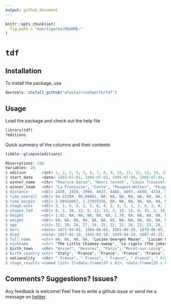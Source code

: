 ```yaml
---
output: github_document
---
```


```r
knitr::opts_chunk$set(
  fig.path = "man/figures/README-"
)
```


# `tdf`

Installation 
---

To install the package, use
```r
devtools::install_github("alastairrushworth/tdf")
```

Usage
---

Load the package and check out the help file

```r
library(tdf)
?editions
```

Quick summary of the columns and their contents

```r
tibble::glimpse(editions)

Observations: 106
Variables: 20
$ edition       <int> 1, 2, 3, 4, 5, 6, 7, 8, 9, 10, 11, 12, 13, 14, 15, 16, 17, 18, 19, 20,…
$ start_date    <date> 1903-07-01, 1904-07-02, 1905-07-09, 1906-07-04, 1907-07-08, 1908-07-1…
$ winner_name   <chr> "Maurice Garin", "Henri Cornet", "Louis Trousselier", "René Pottier", …
$ winner_team   <chr> "La Française", "Conte", "Peugeot–Wolber", "Peugeot–Wolber", "Peugeot–…
$ distance      <dbl> 2428, 2428, 2994, 4637, 4488, 4497, 4498, 4734, 5343, 5289, 5287, 5380…
$ time_overall  <dbl> 94.55389, 96.09861, NA, NA, NA, NA, NA, NA, NA, NA, 197.90000, 200.480…
$ time_margin   <dbl> 2.98916667, 2.27055556, NA, NA, NA, NA, NA, NA, NA, NA, 0.13555556, 0.…
$ stage_wins    <dbl> 3, 1, 5, 5, 2, 5, 6, 4, 2, 3, 1, 1, 1, 4, 2, 0, 3, 4, 4, 2, 3, 5, 1, 2…
$ stages_led    <dbl> 6, 3, 10, 12, 5, 13, 13, 3, 13, 13, 8, 15, 2, 14, 14, 3, 6, 15, 13, 8,…
$ height        <dbl> 1.62, NA, NA, NA, NA, NA, 1.78, NA, NA, NA, NA, NA, NA, NA, NA, NA, NA…
$ weight        <dbl> 60, NA, NA, NA, NA, NA, 88, NA, NA, NA, NA, NA, NA, NA, NA, NA, NA, NA…
$ age           <int> 32, 19, 24, 27, 24, 25, 22, 22, 26, 23, 23, 24, 33, 30, 33, 36, 34, 29…
$ born          <date> 1871-03-03, 1884-08-04, 1881-06-29, 1879-06-05, 1882-10-18, 1882-10-1…
$ died          <date> 1957-02-19, 1941-03-18, 1939-04-24, 1907-01-25, 1917-12-20, 1917-12-2…
$ full_name     <chr> NA, NA, NA, NA, "Lucien Georges Mazan", "Lucien Georges Mazan", NA, NA…
$ nickname      <chr> "The Little Chimney-sweep", "Le rigolo (The joker)", "Levaloy / Trou-t…
$ birth_town    <chr> "Arvier", "Desvres", "Paris", "Moret-sur-Loing", "Plessé", "Plessé", "…
$ birth_country <chr> "Italy", "France", "France", "France", "France", "France", "France", "…
$ nationality   <chr> " France", " France", " France", " France", " France", " France", " Lu…
$ stage_results <named list> [[<data.frame[37 x 8]>, <data.frame[35 x 8]>, <data.frame[27 x …

```


Comments? Suggestions? Issues?
---  

Any feedback is welcome! Feel free to write a github issue or send me a message on [twitter](https://twitter.com/rushworth_a).
